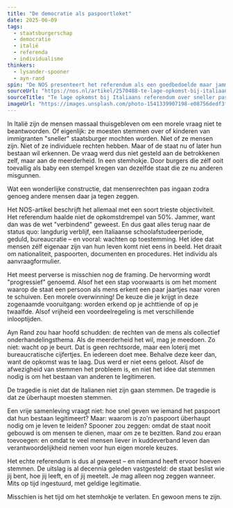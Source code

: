 ```yaml
---
title: "De democratie als paspoortloket"
date: 2025-06-09
tags:
  - staatsburgerschap
  - democratie
  - italië
  - referenda
  - individualisme
thinkers:
  - lysander-spooner
  - ayn-rand
spin: "De NOS presenteert het referendum als een goedbedoelde maar jammerlijk mislukte poging van de overheid om modern en inclusief te zijn – alsof het probleem niet het systeem zelf is, maar slechts het lage opkomstpercentage."
sourceUrl: "https://nos.nl/artikel/2570488-te-lage-opkomst-bij-italiaans-referendum-over-sneller-paspoort-voor-buitenlanders"
sourceTitle: "Te lage opkomst bij Italiaans referendum over sneller paspoort voor buitenlanders"
imageUrl: "https://images.unsplash.com/photo-1541339907198-e08756dedf3f?w=800&h=600&fit=crop&crop=center"
---
```


In Italië zijn de mensen massaal thuisgebleven om een morele vraag niet te beantwoorden. Of eigenlijk: ze moesten stemmen over of kinderen van immigranten "sneller" staatsburger mochten worden. Niet of ze mensen zijn. Niet of ze individuele rechten hebben. Maar of de staat nu of later hun bestaan wil erkennen. De vraag werd dus niet gesteld aan de betrokkenen zelf, maar aan de meerderheid. In een stemhokje. Door burgers die zélf ooit toevallig als baby een stempel kregen van dezelfde staat die ze nu anderen misgunnen.

Wat een wonderlijke constructie, dat mensenrechten pas ingaan zodra genoeg andere mensen daar ja tegen zeggen.

Het NOS-artikel beschrijft het allemaal met een soort trieste objectiviteit. Het referendum haalde niet de opkomstdrempel van 50%. Jammer, want dan was de wet "verbindend" geweest. En dus gaat alles terug naar de status quo: langdurig verblijf, een Italiaanse schoolafstudeerperiode, geduld, bureaucratie – en vooral: wachten op toestemming. Het idee dat mensen zélf eigenaar zijn van hun leven komt niet eens in beeld. Het draait om nationaliteit, paspoorten, documenten en procedures. Het individu als aanvraagformulier.

Het meest perverse is misschien nog de framing. De hervorming wordt "progressief" genoemd. Alsof het een stap voorwaarts is om het moment waarop de staat een persoon als mens erkent een paar jaartjes naar voren te schuiven. Een morele overwinning! De keuze die je krijgt in deze zogenaamde vooruitgang: worden erkend op je achttiende of op je twaalfde. Alsof vrijheid een voordeelregeling is met verschillende inlooptijden.

Ayn Rand zou haar hoofd schudden: de rechten van de mens als collectief onderhandelingsthema. Als de meerderheid het wil, mag je meedoen. Zo niet: wacht op je beurt. Dat is geen rechtsorde, maar een loterij met bureaucratische cijfertjes. En iedereen doet mee. Behalve deze keer dan, want de opkomst was te laag. Dus werd er niet eens geloot. Alsof de afwezigheid van stemmen het probleem is, en niet het idee dat stemmen nodig is om het bestaan van anderen te legitimeren.

De tragedie is niet dat de Italianen niet zijn gaan stemmen. De tragedie is dat ze überhaupt moesten stemmen.

Een vrije samenleving vraagt niet: hoe snel geven we iemand het paspoort dat hun bestaan legitimeert? Maar: waarom is zo'n paspoort überhaupt nodig om je leven te leiden? Spooner zou zeggen: omdat de staat nooit gebouwd is om mensen te dienen, maar om ze te bezitten. Rand zou eraan toevoegen: en omdat te veel mensen liever in kuddeverband leven dan verantwoordelijkheid nemen voor hun eigen morele keuzes.

Het echte referendum is dus al geweest – en niemand heeft ervoor hoeven stemmen. De uitslag is al decennia geleden vastgesteld: de staat beslist wie jij bent, hoe jij leeft, en of jij meetelt. Je mag alleen nog zeggen wanneer. Mits op tijd ingestuurd, met geldige legitimatie.

Misschien is het tijd om het stemhokje te verlaten. En gewoon mens te zijn. 